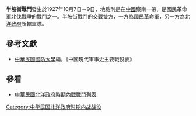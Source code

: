 {{Infobox Military Conflict|
campaign=|
image=|
caption=|
conflict=半坡街戰鬥|
date=1927年10月7日－9日|
place=[[中國|中國]][[察哈爾|察哈爾]]南部|
result=國民革命軍向察哈爾南口方向進攻，此半坡街據點為起始衝突點，戰鬥進行時，北洋政府所轄部隊突增援四旅兵力，國民革命軍挫敗後退，整師兵力傷亡達三分之一|
combatant1=[[國民革命軍|國民革命軍]][[北方軍|北方軍]]十五師|
combatant2=安國軍| 
commander1=[[李生達|李生達]] |
commander2=|
strength1=|
strength2=|
casualties1=|
casualties2=|
}}
'''半坡街戰鬥'''發生於1927年10月7日－9日，地點則是在[[中國|中國]]察南一帶，是國民革命軍[[北伐|北伐]]戰爭的戰鬥之一。半坡街戰鬥的交戰雙方，一方為國民革命軍，另一方為[[北洋政府|北洋政府]]所轄軍隊。
==參考文獻==
*[[中華民國|中華民國]][[國防大學_(臺灣)|國防大學]]編，《中國現代軍事史主要戰役表》
==參看==
*[[中華民國北洋政府時期內戰戰鬥列表|中華民國北洋政府時期內戰戰鬥列表]]
[[Category:中华民国北洋政府时期内战战役|Category:中华民国北洋政府时期内战战役]]